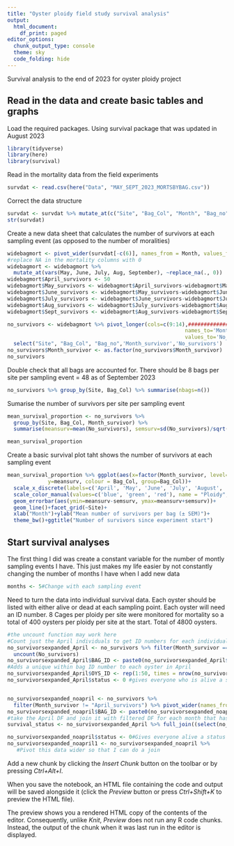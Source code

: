 ```yaml
---
title: "Oyster ploidy field study survival analysis"
output:
  html_document:
    df_print: paged
editor_options:
  chunk_output_type: console
  theme: sky
  code_folding: hide
---
```


Survival analysis to the end of 2023 for oyster ploidy project

## Read in the data and create basic tables and graphs

Load the required packages. Using survival package that was updated in August 2023

```r
library(tidyverse)
library(here)
library(survival)
```

Read in the mortality data from the field experiments

```r
survdat <- read.csv(here("Data", "MAY_SEPT_2023_MORTSBYBAG.csv"))
```

Correct the data structure

```r
survdat <- survdat %>% mutate_at(c("Site", "Bag_Col", "Month", "Bag_no", "Month_no"), as.factor)
str(survdat)
```

Create a new data sheet that calculates the number of survivors at each sampling event (as opposed to the number of moralities)

```r
widebagmort <- pivot_wider(survdat[-c(6)], names_from = Month, values_from = Mort_count)
#replace NA in the mortality columns with 0
widebagmort <- widebagmort %>%
  mutate_at(vars(May, June, July, Aug, September), ~replace_na(., 0))
widebagmort$April_survivors <- 50
widebagmort$May_survivors <- widebagmort$April_survivors-widebagmort$May
widebagmort$June_survivors <- widebagmort$May_survivors-widebagmort$June
widebagmort$July_survivors <- widebagmort$June_survivors-widebagmort$July
widebagmort$Aug_survivors <- widebagmort$July_survivors-widebagmort$Aug
widebagmort$Sept_survivors <- widebagmort$Aug_survivors-widebagmort$September

no_survivors <- widebagmort %>% pivot_longer(cols=c(9:14),#######################As months are added make sure their columns are selected - change to an auto thing*************
                                                         names_to='Month_survivor',
                                                         values_to='No_survivors') %>% 
  select("Site", "Bag_Col", "Bag_no",'Month_survivor','No_survivors')
no_survivors$Month_survivor <- as.factor(no_survivors$Month_survivor)
no_survivors
```

Double check that all bags are accounted for. There should be 8 bags per site per sampling event = 48 as of September 2023

```r
no_survivors %>% group_by(Site, Bag_Col) %>% summarise(nbags=n())
```

Sumarise the number of survivors per site per sampling event

```r
mean_survival_proportion <- no_survivors %>% 
  group_by(Site, Bag_Col, Month_survivor) %>% 
  summarise(meansurv=mean(No_survivors), semsurv=sd(No_survivors)/sqrt(n()))

mean_survival_proportion
```

Create a basic survival plot taht shows the number of survivors at each sampling event

```r


mean_survival_proportion %>% ggplot(aes(x=factor(Month_survivor, level=c("April_survivors", 'May_survivors', 'June_survivors', 'July_survivors', 'Aug_survivors', 'Sept_survivors')), ###add new months here**********
             y=meansurv, colour = Bag_Col, group=Bag_Col))+
  scale_x_discrete(labels=c('April', 'May', 'June', 'July', 'August', 'September'))+####################Add new months here ***********************
  scale_color_manual(values=c('blue', 'green', 'red'), name = "Ploidy", labels = c("Diploid", "Induced Triploid", "Mated Triploid"))+
  geom_errorbar(aes(ymin=meansurv-semsurv, ymax=meansurv+semsurv))+
  geom_line()+facet_grid(~Site)+
  xlab("Month")+ylab("Mean number of survivors per bag (± SEM)")+
  theme_bw()+ggtitle("Number of survivors since experiment start")
```

## Start survival analyses



The first thing I did was create a constant variable for the number of montly sampling events I have. This just makes my life easier by not constantly changing the number of months I have when I add new data

```r
months <- 5#Change with each sampling event
```

Need to turn the data into individual survival data. Each oyster should be listed with either alive or dead at each sampling point. Each oyster will need an ID number. 8 Cages per ploidy per site were monitored for mortality so a total of 400 oysters per ploidy per site at the start. Total of 4800 oysters. 

```r
#the uncount function may work here
#Count just the April individuals to get ID numbers for each individual at the start
no_survivorsexpanded_April <- no_survivors %>% filter(Month_survivor == 'April_survivors') %>% #repeats each row by the number of times in April_survivors col
  uncount(No_survivors) 
no_survivorsexpanded_April$BAG_ID <- paste0(no_survivorsexpanded_April$Site, no_survivorsexpanded_April$Bag_Col, no_survivorsexpanded_April$Bag_no, "_")#creates a (non unnique ID) number for each oyster this is not unique becuse I want to match it to my mortality 
#Adds a unique within bag ID number to each oyster in April
no_survivorsexpanded_April$OYS_ID <- rep(1:50, times = nrow(no_survivorsexpanded_April)/50)
no_survivorsexpanded_April$status <- 0 #gives everyone who is alive a status of 0


no_survivorsexpanded_noapril <- no_survivors %>% 
  filter(Month_survivor != "April_survivors") %>% pivot_wider(names_from = Month_survivor, values_from = No_survivors)
no_survivorsexpanded_noapril$BAG_ID <- paste0(no_survivorsexpanded_noapril$Site, no_survivorsexpanded_noapril$Bag_Col, no_survivorsexpanded_noapril$Bag_no, "_") #Give these individuals a bag code thats the same as for april
#take the April DF and join it with filtered DF for each month that has been uncounted
survival_status <- no_survivorsexpanded_April %>% full_join((select(no_survivorsexpanded_noapril, "May_survivors", "BAG_ID") %>% uncount(May_survivors)), by = "BAG_ID")

no_survivorsexpanded_noapril$status <- 0#Gives everyone alive a status 0
no_survivorsexpanded_noapril1 <- no_survivorsexpanded_noapril %>% 
   #Pivot this data wider so that I can do a join

```


Add a new chunk by clicking the *Insert Chunk* button on the toolbar or by pressing *Ctrl+Alt+I*.

When you save the notebook, an HTML file containing the code and output will be saved alongside it (click the *Preview* button or press *Ctrl+Shift+K* to preview the HTML file).

The preview shows you a rendered HTML copy of the contents of the editor. Consequently, unlike *Knit*, *Preview* does not run any R code chunks. Instead, the output of the chunk when it was last run in the editor is displayed.
